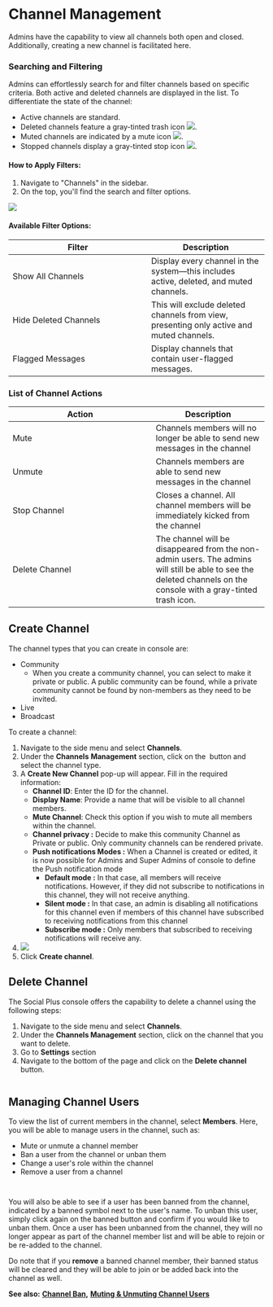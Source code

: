 # Channel Management

Admins have the capability to view all channels both open and closed. Additionally, creating a new channel is facilitated here.&#x20;

### Searching and Filtering

Admins can effortlessly search for and filter channels based on specific criteria. Both active and deleted channels are displayed in the list. To differentiate the state of the channel:

* Active channels are standard.
* Deleted channels feature a gray-tinted trash icon ![](<../../../.gitbook/assets/Screenshot 2566-10-02 at 15.44.50.png>).
* Muted channels are indicated by a mute icon ![](<../../../.gitbook/assets/Screenshot 2566-10-02 at 15.45.22.png>).
* Stopped channels display a gray-tinted stop icon ![](<../../../.gitbook/assets/Screenshot 2566-10-02 at 15.45.47.png>).

#### **How to Apply Filters**:

1. Navigate to "Channels" in the sidebar.
2. On the top, you'll find the search and filter options.

![](<../../../.gitbook/assets/Screenshot 2567-05-09 at 11.19.35.png>)

#### **Available Filter Options:**

<table><thead><tr><th width="257">Filter</th><th>Description</th></tr></thead><tbody><tr><td>Show All Channels</td><td>Display every channel in the system—this includes active, deleted, and muted channels.</td></tr><tr><td>Hide Deleted Channels</td><td>This will exclude deleted channels from view, presenting only active and muted channels.</td></tr><tr><td>Flagged Messages</td><td>Display channels that contain user-flagged messages.</td></tr></tbody></table>

### List of Channel Actions

<table><thead><tr><th width="266">Action</th><th>Description</th></tr></thead><tbody><tr><td>Mute</td><td>Channels members will no longer be able to send new messages in the channel</td></tr><tr><td>Unmute</td><td>Channels members are able to send new messages in the channel</td></tr><tr><td>Stop Channel</td><td>Closes a channel. All channel members will be immediately kicked from the channel</td></tr><tr><td>Delete Channel</td><td>The channel will be disappeared from the non-admin users. The admins will still be able to see the deleted channels on the console with a gray-tinted trash icon. </td></tr></tbody></table>

## Create Channel

The channel types that you can create in console are:

* Community
  * When you create a community channel, you can select to make it private or public. A public community can be found, while a private community cannot be found by non-members as they need to be invited.
* Live
* Broadcast

To create a channel:

1. Navigate to the side menu and select **Channels**.
2. Under the **Channels** **Management** section, click on the <img src="../../../.gitbook/assets/Screenshot 2567-05-09 at 11.21.06.png" alt="" data-size="line" /> button and select the channel type.
3. A **Create New Channel** pop-up will appear. Fill in the required information:
   * **Channel ID**: Enter the ID for the channel.
   * **Display Name**: Provide a name that will be visible to all channel members.
   * **Mute Channel**: Check this option if you wish to mute all members within the channel.
   * **Channel privacy :** Decide to make this community Channel as Private or public. Only community channels can be rendered private.
   * **Push notifications Modes :** When a Channel is created or edited, it is now possible for Admins and Super Admins of console to define the Push notification mode
     * **Default mode :** In that case, all members will receive notifications. However, if they did not subscribe to notifications in this channel, they will not receive anything.
     * **Silent mode :** In that case, an admin is disabling all notifications for this channel even if members of this channel have subscribed to receiving notifications from this channel
     * **Subscribe mode :** Only members that subscribed to receiving notifications will receive any.&#x20;
4. &#x20;![](<../../../.gitbook/assets/Screenshot 2567-05-09 at 11.23.41.png>)
5. Click **Create channel**.

## Delete Channel

The Social Plus console offers the capability to delete a channel using the following steps:

1. Navigate to the side menu and select **Channels**.
2. Under the **Channels Management** section, click on the channel that you want to delete.
3. Go to **Settings** section
4. Navigate to the bottom of the page and click on the **Delete channel** button.

<div align="left"><figure><img src="../../../.gitbook/assets/Screenshot 2567-05-09 at 11.51.28.png" alt="" /><figcaption></figcaption></figure></div>

## Managing Channel Users

To view the list of current members in the channel, select **Members**. Here, you will be able to manage users in the channel, such as:&#x20;

* Mute or unmute a channel member&#x20;
* Ban a user from the channel or unban them&#x20;
* Change a user's role within the channel&#x20;
* Remove a user from a channel&#x20;

<figure><img src="../../../.gitbook/assets/Screenshot 2567-11-12 at 4.45.04 PM.png" alt="" /><figcaption></figcaption></figure>

<figure><img src="../../../.gitbook/assets/Screenshot 2567-11-12 at 4.46.04 PM.png" alt="" /><figcaption></figcaption></figure>

You will also be able to see if a user has been banned from the channel, indicated by a banned symbol next to the user's name. To unban this user, simply click again on the banned button and confirm if you would like to unban them. Once a user has been unbanned from the channel, they will no longer appear as part of the channel member list and will be able to rejoin or be re-added to the channel.&#x20;

Do note that if you **remove** a banned channel member, their banned status will be cleared and they will be able to join or be added back into the channel as well.&#x20;

**See also:** [**Channel Ban**](https://docs.amity.co/console/moderation-roles-and-privileges#channel-ban)**,** [**Muting & Unmuting Channel Users**](https://docs.amity.co/console/moderation-roles-and-privileges#muting-and-unmuting)

<figure><img src="../../../.gitbook/assets/image (3).png" alt="" /><figcaption></figcaption></figure>
